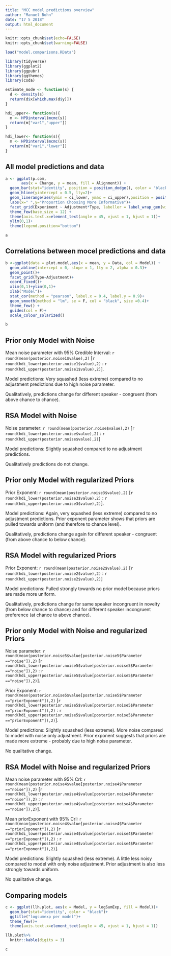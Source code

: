 ```yaml
---
title: "MCC model predictions overview"
author: "Manuel Bohn"
date: "17 5 2018"
output: html_document
---
```


```r
knitr::opts_chunk$set(echo=FALSE)
knitr::opts_chunk$set(warning=FALSE)
```


```r
load("model.comparisons.RData")

library(tidyverse)
library(ggplot2)
library(ggpubr)
library(ggthemes)
library(coda)

estimate_mode <- function(s) {
  d <- density(s)
  return(d$x[which.max(d$y)])
}

hdi_upper<- function(s){
  m <- HPDinterval(mcmc(s))
  return(m["var1","upper"])
}

hdi_lower<- function(s){
  m <- HPDinterval(mcmc(s))
  return(m["var1","lower"])
}
```


## All model predictions and data

```r
a <- ggplot(p.com, 
       aes(x = Change, y = mean, fill = Alignment)) +
  geom_bar(stat="identity", position = position_dodge(), color = 'black') + 
  geom_hline(yintercept = 0.5, lty=2)+
  geom_linerange(aes(ymin = ci_lower, ymax = ci_upper),position = position_dodge(width = 0.9))+
  labs(x=" ",y="Proportion Choosing More Informative")+
  facet_grid(Experiment ~ Adjustment*Type, labeller = label_wrap_gen(width=5))+
  theme_few(base_size = 12) + 
  theme(axis.text.x=element_text(angle = 45, vjust = 1, hjust = 1))+
  ylim(0,1)+
  theme(legend.position="bottom")
```

```r
a
```


## Correlations between mocel predictions and data

```r
b <-ggplot(data = plot.model,aes(x = mean, y = Data, col = Model)) +
  geom_abline(intercept = 0, slope = 1, lty = 2, alpha = 0.3)+
  geom_point()+
  facet_grid(Type~Adjustment)+
  coord_fixed()+
  xlim(0,1)+ylim(0,1)+
  xlab("Model")+
  stat_cor(method = "pearson", label.x = 0.4, label.y = 0.9)+
  geom_smooth(method = "lm", se = F, col = "black", size =0.4)+
  theme_few() + 
  guides(col = F)+
  scale_colour_solarized()
```

```r
b
```

## Prior only Model with Noise
Mean noise parameter with 95% Credible Interval: `r round(mean(posterior.noise1$value),2)` [`r round(hdi_lower(posterior.noise1$value),2)` : `r round(hdi_upper(posterior.noise1$value),2)`].

Model predictions: Very squashed (less extreme) compared to no adjustment predictions due to high noise parameter. 

Qualitatively, predictions change for different speaker - congruent (from above chance to chance).

## RSA Model with Noise
Noise parameter: `r round(mean(posterior.noise$value),2)` [`r round(hdi_lower(posterior.noise$value),2)` : `r round(hdi_upper(posterior.noise$value),2)`]

Model predictions: Slightly squashed compared to no adjustment predictions. 

Qualitatively predictions do not change.

## Prior only Model with regularized Priors
Prior Exponent: `r round(mean(posterior.noise3$value),2)` [`r round(hdi_lower(posterior.noise3$value),2)` : `r round(hdi_upper(posterior.noise3$value),2)`].

Model predictions: Again, very squashed (less extreme) compared to no adjustment predictions. Prior exponent parameter shows that priors are pulled towards uniform (and therefore to chance level). 

Qualitatively, predictions change again for different speaker - congruent (from above chance to below chance).

## RSA Model with regularized Priors
Prior Exponent: `r round(mean(posterior.noise2$value),2)` [`r round(hdi_lower(posterior.noise2$value),2)` : `r round(hdi_upper(posterior.noise2$value),2)`]

Model predictions: Pulled strongly towards no prior model because priors are made more uniform. 

Qualitatively, predictions change for same speaker incongruent in novelty (from below chance to chance) and for different speaker incongruent preference (at chance to above chance).

## Prior only Model with Noise and regularized Priors
Noise parameter: `r round(mean(posterior.noise5$value[posterior.noise5$Parameter =="noise"]),2)` [`r round(hdi_lower(posterior.noise5$value[posterior.noise5$Parameter =="noise"]),2)` : `r round(hdi_upper(posterior.noise5$value[posterior.noise5$Parameter =="noise"]),2)`].

Prior Exponent: `r round(mean(posterior.noise5$value[posterior.noise5$Parameter =="priorExponent"]),2)` [`r round(hdi_lower(posterior.noise5$value[posterior.noise5$Parameter =="priorExponent"]),2)` : `r round(hdi_upper(posterior.noise5$value[posterior.noise5$Parameter =="priorExponent"]),2)`].

Model predictions: Slightly squashed (less extreme). More noise compared to model with noise only adjustment. Prior exponent suggests that priors are made more extreme - probably due to high noise parameter. 

No qualitative change.

## RSA Model with Noise and regularized Priors
Mean noise parameter with 95% CrI: `r round(mean(posterior.noise4$value[posterior.noise4$Parameter =="noise"]),2)` [`r round(hdi_lower(posterior.noise4$value[posterior.noise4$Parameter =="noise"]),2)` : `r round(hdi_upper(posterior.noise4$value[posterior.noise4$Parameter =="noise"]),2)`].

Mean priorExponent with 95% CrI: `r round(mean(posterior.noise4$value[posterior.noise4$Parameter =="priorExponent"]),2)` [`r round(hdi_lower(posterior.noise4$value[posterior.noise4$Parameter =="priorExponent"]),2)` : `r round(hdi_upper(posterior.noise4$value[posterior.noise4$Parameter =="priorExponent"]),2)`].

Model predictions: Slightly squashed (less extreme). A little less noisy compared to model with only noise adjustment. Prior adjustment is also less strongly towards uniform. 

No qualitative change.

## Comparing models
```r
c <- ggplot(llh.plot, aes(x = Model, y = logSumExp, fill = Model))+
  geom_bar(stat="identity", color = "black")+
  ggtitle("logsumexp per model")+
  theme_few()+ 
  theme(axis.text.x=element_text(angle = 45, vjust = 1, hjust = 1))
```

```r
llh.plot%>%
  knitr::kable(digits = 3)
```


```r
c
```




